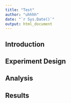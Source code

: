 ```yaml
---
title: "Test"
author: "uhhhh"
date: "`r Sys.Date()`"
output: html_document
---
```


## Introduction


## Experiment Design

## Analysis

## Results
